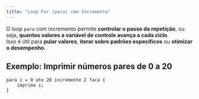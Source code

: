 ```yaml
---
title: "Loop For (para) com Incremento"
---
```


O loop `para` com incremento permite **controlar o passo da repetição**, ou seja, **quantos valores a variável de controle avança a cada ciclo**.  
Isso é útil para **pular valores**, **iterar sobre padrões específicos** ou **otimizar o desempenho**.

## Exemplo: Imprimir números pares de 0 a 20

```lipo
para i = 0 ate 20 incremente 2 faca {
    imprima i;
}
